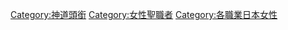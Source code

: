 {{Commonscat|Miko}}

[[Category:神道頭銜|Category:神道頭銜]]
[[Category:女性聖職者|Category:女性聖職者]]
[[Category:各職業日本女性|Category:各職業日本女性]]